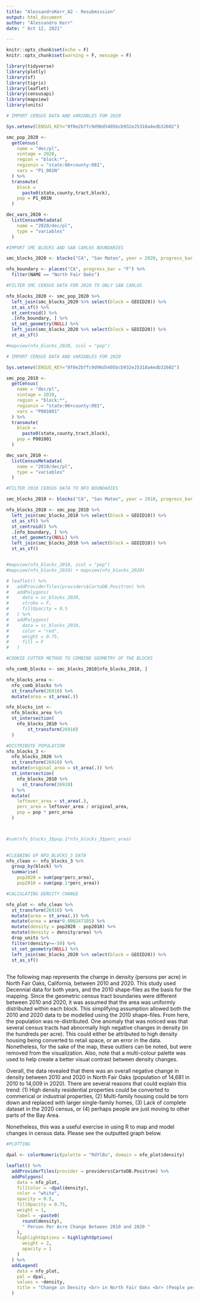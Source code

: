 ```yaml
---
title: "AlessandroKerr_A2 - Resubmission"
output: html_document
author: "Alessandro Kerr"
date: " Oct 12, 2021"

---
```


```r
knitr::opts_chunk$set(echo = F)
knitr::opts_chunk$set(warning = F, message = F)
```

```r
library(tidyverse)
library(plotly)
library(sf)
library(tigris)
library(leaflet)
library(censusapi)
library(mapview)
library(units)

```

```r
# IMPORT CENSUS DATA AND VARIABLES FOR 2020

Sys.setenv(CENSUS_KEY="0f0e2bffc9d96d5405bcb932e25318a4edb32602")

smc_pop_2020 <-
  getCensus(
    name = "dec/pl",
    vintage = 2020,
    region = "block:*", 
    regionin = "state:06+county:081",
    vars = "P1_001N"
  ) %>% 
  transmute(
    block =
      paste0(state,county,tract,block),
    pop = P1_001N
  )

dec_vars_2020 <-
  listCensusMetadata(
    name = "2020/dec/pl",
    type = "variables"
  )


```


```r
#IMPORT SMC BLOCKS AND SAN CARLOS BOUNDARIES

smc_blocks_2020 <- blocks("CA", "San Mateo", year = 2020, progress_bar = F)

nfo_boundary <- places("CA", progress_bar = "F") %>%
  filter(NAME == "North Fair Oaks")

#FILTER SMC CENSUS DATA FOR 2020 TO ONLY SAN CARLOS

nfo_blocks_2020 <- smc_pop_2020 %>% 
  left_join(smc_blocks_2020 %>% select(block = GEOID20)) %>% 
  st_as_sf() %>% 
  st_centroid() %>% 
  .[nfo_boundary, ] %>% 
  st_set_geometry(NULL) %>% 
  left_join(smc_blocks_2020 %>% select(block = GEOID20)) %>% 
  st_as_sf()

#mapview(nfo_blocks_2020, zcol = "pop")

```

```r
# IMPORT CENSUS DATA AND VARIABLES FOR 2020

Sys.setenv(CENSUS_KEY="0f0e2bffc9d96d5405bcb932e25318a4edb32602")

smc_pop_2010 <-
  getCensus(
    name = "dec/pl",
    vintage = 2010,
    region = "block:*", 
    regionin = "state:06+county:081",
    vars = "P001001"
  ) %>% 
  transmute(
    block =
      paste0(state,county,tract,block),
    pop = P001001
  )

dec_vars_2010 <-
  listCensusMetadata(
    name = "2010/dec/pl",
    type = "variables"
  )

```

```r
#FILTER 2010 CENSUS DATA TO NFO BOUNDARIES

smc_blocks_2010 <- blocks("CA", "San Mateo", year = 2010, progress_bar = F)

nfo_blocks_2010 <- smc_pop_2010 %>% 
  left_join(smc_blocks_2010 %>% select(block = GEOID10)) %>% 
  st_as_sf() %>% 
  st_centroid() %>% 
  .[nfo_boundary, ] %>% 
  st_set_geometry(NULL) %>% 
  left_join(smc_blocks_2010 %>% select(block = GEOID10)) %>% 
  st_as_sf()


#mapview(nfo_blocks_2010, zcol = "pop")
#mapview(nfo_blocks_2010) + mapview(nfo_blocks_2020)

# leaflet() %>% 
#   addProviderTiles(providers$CartoDB.Positron) %>% 
#   addPolygons(
#     data = sc_blocks_2020,
#     stroke = F,
#     fillOpacity = 0.5
#   ) %>% 
#   addPolygons(
#     data = sc_blocks_2010,
#     color = "red",
#     weight = 0.75,
#     fill = F
#   )
```

```r
#COOKIE CUTTER METHOD TO COMBINE GEOMETRY OF THE BLOCKS

nfo_comb_blocks <- smc_blocks_2010[nfo_blocks_2010, ]

nfo_blocks_area <- 
  nfo_comb_blocks %>%
  st_transform(26910) %>% 
  mutate(area = st_area(.))

nfo_blocks_int <- 
  nfo_blocks_area %>%
  st_intersection(
    nfo_blocks_2010 %>% 
        st_transform(26910)
  )
```

```r
#DISTRIBUTE POPULATION
nfo_blocks_3 <-
  nfo_blocks_2020 %>% 
  st_transform(26910) %>% 
  mutate(original_area = st_area(.)) %>% 
  st_intersection(
    nfo_blocks_2010 %>% 
      st_transform(26910)
  ) %>% 
  mutate(
    leftover_area = st_area(.),
    perc_area = leftover_area / original_area,
    pop = pop * perc_area
  )



#sum(nfo_blocks_3$pop.1*nfo_blocks_3$perc_area)
  

```

```r
#CLEANING UP NFO_BLOCKS_3 DATA
nfo_clean <- nfo_blocks_3 %>%
  group_by(block) %>% 
  summarise(
    pop2020 = sum(pop*perc_area),
    pop2010 = sum(pop.1*perc_area))

```


```r
#CALCULATING DENSITY CHANGE

nfo_plot <- nfo_clean %>%
  st_transform(26910) %>% 
  mutate(area = st_area(.)) %>%
  mutate(area = area*0.000247105) %>%
  mutate(density = pop2020 - pop2010) %>%
  mutate(density = density/area) %>%
  drop_units %>%
  filter(density>=-50) %>%
  st_set_geometry(NULL) %>% 
  left_join(smc_blocks_2020 %>% select(block = GEOID20)) %>% 
  st_as_sf()
  
```

The following map represents the change in density (persons per acre) in North Fair Oaks, California, between 2010 and 2020. This study used Decennial data for both years, and the 2010 shape-files as the basis for the mapping. Since the geometric census tract boundaries were different between 2010 and 2020, it was assumed that the area was uniformly distributed within each block. This simplifying assumption allowed both the 2010 and 2020 data to be modelled using the 2010 shape-files. From here, the population was re-distributed. One anomaly that was noticed was that several census tracts had abnormally high negative changes in density (in the hundreds per acre). This could either be attributed to high density housing being converted to retail space, or an error in the data. Nonetheless, for the sake of the map, these outliers can be noted, but were removed from the visualization. Also, note that a multi-colour palette was used to help create a better visual contrast between density changes.

Overall, the data revealed that there was an overall negative change in density between 2010 and 2020 in North Fair Oaks (population of 14,681 in 2010 to 14,009 in 2020). There are several reasons that could explain this trend: (1) High density residential properties could be converted to commerical or industrial properties, (2) Multi-family housing could be torn down and replaced with larger single-family homes, (3) Lack of complete dataset in the 2020 census, or (4) perhaps people are just moving to other parts of the Bay Area.

Nonetheless, this was a useful exercise in using R to map and model changes in census data. Please see the outputted graph below. 




```r
#PLOTTING

dpal <- colorNumeric(palette = "RdYlBu", domain = nfo_plot$density)

leaflet() %>%
  addProviderTiles(provider = providers$CartoDB.Positron) %>% 
  addPolygons( 
    data = nfo_plot,
    fillColor = ~dpal(density),
    color = "white",
    opacity = 0.5,
    fillOpacity = 0.75,
    weight = 1,
    label = ~paste0(
      round(density), 
      " Person Per Acre Change Between 2010 and 2020 "
    ),
    highlightOptions = highlightOptions(
      weight = 2,
      opacity = 1
    ) 
  ) %>% 
  addLegend(
    data = nfo_plot,
    pal = dpal,
    values = ~density,
    title = "Change in Density <br> in North Fair Oaks <br> (People per Acre) <br> Between 2010 and 2020"
  )
  
```



